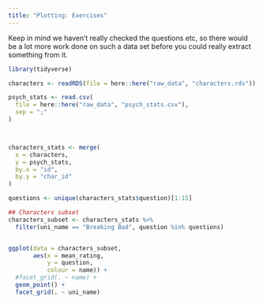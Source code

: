 ```yaml
---
title: "Plotting: Exercises"
---
```


Keep in mind we haven't really checked the questions etc, so there would be a lot more work done on such a data set before you could really extract something from it.

```r
library(tidyverse)

characters <- readRDS(file = here::here("raw_data", "characters.rds"))

psych_stats <- read.csv(
  file = here::here("raw_data", "psych_stats.csv"),
  sep = ";"
)



characters_stats <- merge(
  x = characters,
  y = psych_stats,
  by.x = "id", 
  by.y = "char_id"
)

questions <- unique(characters_stats$question)[1:15]

## Characters subset
characters_subset <- characters_stats %>% 
  filter(uni_name == "Breaking Bad", question %in% questions)


ggplot(data = characters_subset, 
       aes(x = mean_rating, 
           y = question,
           colour = name)) +
  #facet_grid(. ~ name) +
  geom_point() +
  facet_grid(. ~ uni_name)

```
